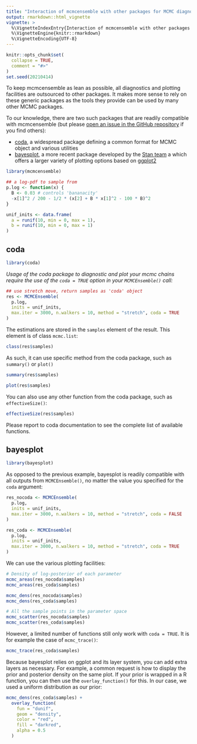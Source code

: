 ```yaml
---
title: "Interaction of mcmcensemble with other packages for MCMC diagnostic and plotting"
output: rmarkdown::html_vignette
vignette: >
  %\VignetteIndexEntry{Interaction of mcmcensemble with other packages for MCMC diagnostic and plotting}
  %\VignetteEngine{knitr::rmarkdown}
  %\VignetteEncoding{UTF-8}
---
```


```r
knitr::opts_chunk$set(
  collapse = TRUE,
  comment = "#>"
)
set.seed(20210414)
```

To keep mcmcensemble as lean as possible, all diagnostics and plotting facilities are outsourced to other packages. It makes more sense to rely on these generic packages as the tools they provide can be used by many other MCMC packages.

To our knowledge, there are two such packages that are readily compatible with mcmcensemble (but please [open an issue in the GitHub repository](https://github.com/Bisaloo/mcmcensemble/issues/new/choose) if you find others):

- [coda](https://cran.r-project.org/package=coda), a widespread package defining a common format for MCMC object and various utilities
- [bayesplot](https://mc-stan.org/bayesplot/), a more recent package developed by the [Stan team](https://mc-stan.org/) a which offers a larger variety of plotting options based on [ggplot2](https://ggplot2.tidyverse.org/)

```r
library(mcmcensemble)

## a log-pdf to sample from
p.log <- function(x) {
  B <- 0.03 # controls 'bananacity'
  -x[1]^2 / 200 - 1/2 * (x[2] + B * x[1]^2 - 100 * B)^2
}

unif_inits <- data.frame(
  a = runif(10, min = 0, max = 1),
  b = runif(10, min = 0, max = 1)
)
```

## coda

```r
library(coda)
```

*Usage of the coda package to diagnostic and plot your mcmc chains require the use of the `coda = TRUE` option in your `MCMCEnsemble()` call:*

```r
## use stretch move, return samples as 'coda' object
res <- MCMCEnsemble(
  p.log,
  inits = unif_inits,
  max.iter = 3000, n.walkers = 10, method = "stretch", coda = TRUE
)
```

The estimations are stored in the `samples` element of the result. This element
is of class `mcmc.list`:

```r
class(res$samples)
```

As such, it can use specific method from the coda package, such as `summary()` or `plot()`

```r
summary(res$samples)
```

```r
plot(res$samples)
```

You can also use any other function from the coda package, such as `effectiveSize()`:

```r
effectiveSize(res$samples)
```

Please report to coda documentation to see the complete list of available functions.

## bayesplot

```r
library(bayesplot)
```

As opposed to the previous example, bayesplot is readily compatible with all outputs from `MCMCEnsemble()`, no matter the value you specified for the `coda` argument:

```r
res_nocoda <- MCMCEnsemble(
  p.log,
  inits = unif_inits,
  max.iter = 3000, n.walkers = 10, method = "stretch", coda = FALSE
)

res_coda <- MCMCEnsemble(
  p.log,
  inits = unif_inits,
  max.iter = 3000, n.walkers = 10, method = "stretch", coda = TRUE
)
```

We can use the various plotting facilities:

```r
# Density of log-posterior of each parameter
mcmc_areas(res_nocoda$samples)
mcmc_areas(res_coda$samples)

mcmc_dens(res_nocoda$samples)
mcmc_dens(res_coda$samples)

# All the sample points in the parameter space
mcmc_scatter(res_nocoda$samples)
mcmc_scatter(res_coda$samples)
```

However, a limited number of functions still only work with `coda = TRUE`. It is for example the case of `mcmc_trace()`:

```r
mcmc_trace(res_coda$samples)
```

Because bayesplot relies on ggplot and its layer system, you can add extra layers as necessary. For example, a common request is how to display the prior and posterior density on the same plot. If your prior is wrapped in a R function, you can then use the `overlay_function()` for this. In our case, we used a uniform distribution as our prior:

```r
mcmc_dens(res_coda$samples) +
  overlay_function(
    fun = "dunif",
    geom = "density",
    color = "red",
    fill = "darkred",
    alpha = 0.5
  )
```
